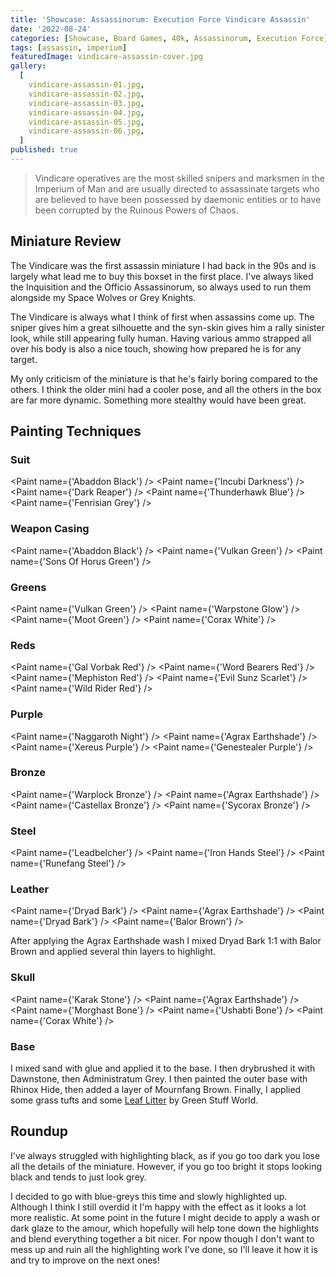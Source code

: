 ```yaml
---
title: 'Showcase: Assassinorum: Execution Force Vindicare Assassin'
date: '2022-08-24'
categories: [Showcase, Board Games, 40k, Assassinorum, Execution Force]
tags: [assassin, imperium]
featuredImage: vindicare-assassin-cover.jpg
gallery:
  [
    vindicare-assassin-01.jpg,
    vindicare-assassin-02.jpg,
    vindicare-assassin-03.jpg,
    vindicare-assassin-04.jpg,
    vindicare-assassin-05.jpg,
    vindicare-assassin-06.jpg,
  ]
published: true
---
```


> Vindicare operatives are the most skilled snipers and marksmen in the Imperium of Man and are usually directed to
> assassinate targets who are believed to have been possessed by daemonic entities or to have been corrupted by the
> Ruinous Powers of Chaos.

## Miniature Review

The Vindicare was the first assassin miniature I had back in the 90s and is largely what lead me to buy this boxset in
the first place. I've always liked the Inquisition and the Officio Assassinorum, so always used to run them alongside
my Space Wolves or Grey Knights.

The Vindicare is always what I think of first when assassins come up. The sniper gives him a great silhouette and the
syn-skin gives him a rally sinister look, while still appearing fully human. Having various ammo strapped all over his
body is also a nice touch, showing how prepared he is for any target.

My only criticism of the miniature is that he's fairly boring compared to the others. I think the older mini had a
cooler pose, and all the others in the box are far more dynamic. Something more stealthy would have been great.

## Painting Techniques

### Suit
<Paint name={'Abaddon Black'} />
<Paint name={'Incubi Darkness'} />
<Paint name={'Dark Reaper'} />
<Paint name={'Thunderhawk Blue'} />
<Paint name={'Fenrisian Grey'} />

### Weapon Casing
<Paint name={'Abaddon Black'} />
<Paint name={'Vulkan Green'} />
<Paint name={'Sons Of Horus Green'} />

### Greens
<Paint name={'Vulkan Green'} />
<Paint name={'Warpstone Glow'} />
<Paint name={'Moot Green'} />
<Paint name={'Corax White'} />

### Reds
<Paint name={'Gal Vorbak Red'} />
<Paint name={'Word Bearers Red'} />
<Paint name={'Mephiston Red'} />
<Paint name={'Evil Sunz Scarlet'} />
<Paint name={'Wild Rider Red'} />

### Purple
<Paint name={'Naggaroth Night'} />
<Paint name={'Agrax Earthshade'} />
<Paint name={'Xereus Purple'} />
<Paint name={'Genestealer Purple'} />

### Bronze
<Paint name={'Warplock Bronze'} />
<Paint name={'Agrax Earthshade'} />
<Paint name={'Castellax Bronze'} />
<Paint name={'Sycorax Bronze'} />

### Steel
<Paint name={'Leadbelcher'} />
<Paint name={'Iron Hands Steel'} />
<Paint name={'Runefang Steel'} />

### Leather
<Paint name={'Dryad Bark'} />
<Paint name={'Agrax Earthshade'} />
<Paint name={'Dryad Bark'} />
<Paint name={'Balor Brown'} />

After applying the Agrax Earthshade wash I mixed Dryad Bark 1:1 with Balor Brown and applied several thin layers to
highlight.

### Skull
<Paint name={'Karak Stone'} />
<Paint name={'Agrax Earthshade'} />
<Paint name={'Morghast Bone'} />
<Paint name={'Ushabti Bone'} />
<Paint name={'Corax White'} />

### Base

I mixed sand with glue and applied it to the base. I then drybrushed it with Dawnstone, then Administratum Grey.
I then painted the outer base with Rhinox Hide, then added a layer of Mournfang Brown.
Finally, I applied some grass tufts and some
[Leaf Litter](http://www.greenstuffworld.com/en/model-leaves/277-leaf-scatter-litter-natural-leaves.html)
by Green Stuff World.

## Roundup

I've always struggled with highlighting black, as if you go too dark you lose all the details of the miniature.
However, if you go too bright it stops looking black and tends to just look grey.

I decided to go with blue-greys this time and slowly highlighted up. Although I think I still overdid it I'm happy
with the effect as it looks a lot more realistic. At some point in the future I might decide to apply a wash or dark
glaze to the amour, which hopefully will help tone down the highlights and blend everything together a bit nicer. For
npow though I don't want to mess up and ruin all the highlighting work I've done, so I'll leave it how it is and try
to improve on the next ones!

